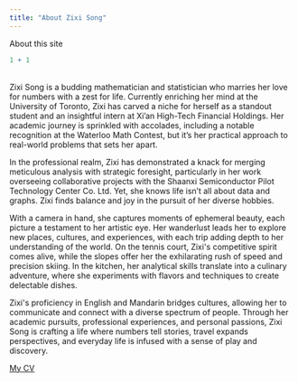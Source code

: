 ```yaml
---
title: "About Zixi Song"
---
```


About this site

```r
1 + 1
```

\
Zixi Song is a budding mathematician and statistician who marries her love for numbers with a zest for life. Currently enriching her mind at the University of Toronto, Zixi has carved a niche for herself as a standout student and an insightful intern at Xi'an High-Tech Financial Holdings. Her academic journey is sprinkled with accolades, including a notable recognition at the Waterloo Math Contest, but it's her practical approach to real-world problems that sets her apart.

In the professional realm, Zixi has demonstrated a knack for merging meticulous analysis with strategic foresight, particularly in her work overseeing collaborative projects with the Shaanxi Semiconductor Pilot Technology Center Co. Ltd. Yet, she knows life isn't all about data and graphs. Zixi finds balance and joy in the pursuit of her diverse hobbies.

With a camera in hand, she captures moments of ephemeral beauty, each picture a testament to her artistic eye. Her wanderlust leads her to explore new places, cultures, and experiences, with each trip adding depth to her understanding of the world. On the tennis court, Zixi\'s competitive spirit comes alive, while the slopes offer her the exhilarating rush of speed and precision skiing. In the kitchen, her analytical skills translate into a culinary adventure, where she experiments with flavors and techniques to create delectable dishes.

Zixi\'s proficiency in English and Mandarin bridges cultures, allowing her to communicate and connect with a diverse spectrum of people. Through her academic pursuits, professional experiences, and personal passions, Zixi Song is crafting a life where numbers tell stories, travel expands perspectives, and everyday life is infused with a sense of play and discovery.

[My CV](Zixi_Song_CV.pdf)
